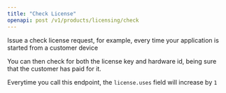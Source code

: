 ```yaml
---
title: "Check License"
openapi: post /v1/products/licensing/check
---
```


Issue a check license request, for example, every time your application is started from a customer device

<Info> You can then check for both the license key and hardware id, being sure that the customer has paid for it.</Info>

<Note>Everytime you call this endpoint, the `license.uses` field will increase by `1`</Note>